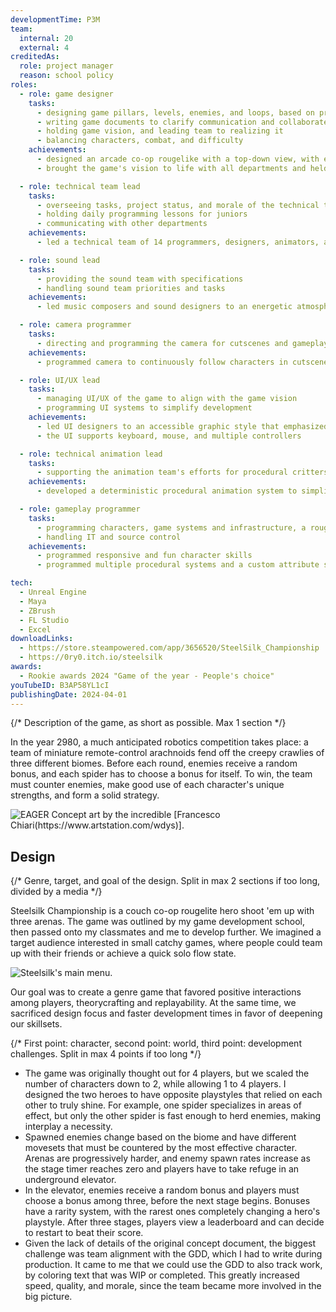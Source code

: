 ```yaml
---
developmentTime: P3M
team:
  internal: 20
  external: 4
creditedAs:
  role: project manager
  reason: school policy
roles:
  - role: game designer
    tasks:
      - designing game pillars, levels, enemies, and loops, based on provided game concept
      - writing game documents to clarify communication and collaborate with colleagues
      - holding game vision, and leading team to realizing it
      - balancing characters, combat, and difficulty
    achievements:
      - designed an arcade co-op rougelike with a top-down view, with emphasis on collaboration and theorycrafting
      - brought the game's vision to life with all departments and held weekly meet ups to keep everyone up to date

  - role: technical team lead
    tasks:
      - overseeing tasks, project status, and morale of the technical team
      - holding daily programming lessons for juniors
      - communicating with other departments
    achievements:
      - led a technical team of 14 programmers, designers, animators, and shader artists to our first published game

  - role: sound lead
    tasks:
      - providing the sound team with specifications
      - handling sound team priorities and tasks
    achievements:
      - led music composers and sound designers to an energetic atmosphere, to match the frenetic gameplay

  - role: camera programmer
    tasks:
      - directing and programming the camera for cutscenes and gameplay, optimizing visibility and accessibility
    achievements:
      - programmed camera to continuously follow characters in cutscenes and awkward map locations

  - role: UI/UX lead
    tasks:
      - managing UI/UX of the game to align with the game vision
      - programming UI systems to simplify development
    achievements:
      - led UI designers to an accessible graphic style that emphasized the futuristic setting of the game
      - the UI supports keyboard, mouse, and multiple controllers

  - role: technical animation lead
    tasks:
      - supporting the animation team's efforts for procedural critters and flying characters
    achievements:
      - developed a deterministic procedural animation system to simplify development

  - role: gameplay programmer
    tasks:
      - programming characters, game systems and infrastructure, a rougelike card system, and tooling for the team
      - handling IT and source control
    achievements:
      - programmed responsive and fun character skills
      - programmed multiple procedural systems and a custom attribute system that favored ease of development

tech:
  - Unreal Engine
  - Maya
  - ZBrush
  - FL Studio
  - Excel
downloadLinks:
  - https://store.steampowered.com/app/3656520/SteelSilk_Championship
  - https://0ry0.itch.io/steelsilk
awards:
  - Rookie awards 2024 "Game of the year - People's choice"
youTubeID: B3AP58YL1cI
publishingDate: 2024-04-01
---
```


{/* Description of the game, as short as possible. Max 1 section */}

In the year 2980, a much anticipated robotics competition takes place: a team of miniature remote-control arachnoids fend off the creepy crawlies of three different biomes. Before each round, enemies receive a random bonus, and each spider has to choose a bonus for itself. To win, the team must counter enemies, make good use of each character's unique strengths, and form a solid strategy.

![EAGER Concept art by the incredible [Francesco Chiari(https://www.artstation.com/wdys)].](./steelsilk-championship-art.jpg)

## Design

{/* Genre, target, and goal of the design. Split in max 2 sections if too long, divided by a media */}

Steelsilk Championship is a couch co-op rougelite hero shoot 'em up with three arenas. The game was outlined by my game development school, then passed onto my classmates and me to develop further. We imagined a target audience interested in small catchy games, where people could team up with their friends or achieve a quick solo flow state.

![Steelsilk's main menu.](./steelsilk-championship-ui.png)

Our goal was to create a genre game that favored positive interactions among players, theorycrafting and replayability. At the same time, we sacrificed design focus and faster development times in favor of deepening our skillsets.

{/* First point: character, second point: world, third point: development challenges. Split in max 4 points if too long */}

- The game was originally thought out for 4 players, but we scaled the number of characters down to 2, while allowing 1 to 4 players. I designed the two heroes to have opposite playstyles that relied on each other to truly shine. For example, one spider specializes in areas of effect, but only the other spider is fast enough to herd enemies, making interplay a necessity.
- Spawned enemies change based on the biome and have different movesets that must be countered by the most effective character. Arenas are progressively harder, and enemy spawn rates increase as the stage timer reaches zero and players have to take refuge in an underground elevator.
- In the elevator, enemies receive a random bonus and players must choose a bonus among three, before the next stage begins. Bonuses have a rarity system, with the rarest ones completely changing a hero's playstyle. After three stages, players view a leaderboard and can decide to restart to beat their score.
- Given the lack of details of the original concept document, the biggest challenge was team alignment with the GDD, which I had to write during production. It came to me that we could use the GDD to also track work, by coloring text that was WIP or completed. This greatly increased speed, quality, and morale, since the team became more involved in the big picture.
